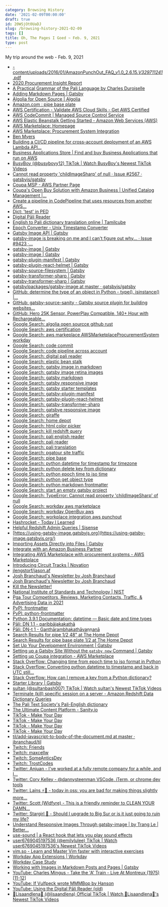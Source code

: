 ```yaml
---
category: Browsing History
date: '2021-02-09T00:00:00'
draft: true
id: 20WSjOt0UaDJ
slug: /browsing-history-2021-02-09
tags: []
title: Oh, The Pages I Goed ~ Feb. 9, 2021
type: post
---
```


My trip around the web - Feb. 9, 2021

- [-content/uploads/2016/01/AmazonPunchOut_FAQ_v1.0_2.6.15._V329711241_.pdf](https://www.dpidirect.com/wp-content/uploads/2016/01/AmazonPunchOut_FAQ_v1.0_2.6.15._V329711241_.pdf)
- [2020 Procurement Insight Report](https://www.levvel.io/resource-library/2020-procurement-insight-report)
- [A Practical Grammar of the Pali Language by Charles Duroiselle](https://www.digitalpalireader.online/misc/pali/GMD/index.html)
- [Adding Markdown Pages | Gatsby](https://www.gatsbyjs.com/docs/how-to/routing/adding-markdown-pages/)
- [Algolia for Open Source | Algolia](https://www.algolia.com/for-open-source/)
- [Amazon.com : pipe base plate](https://www.amazon.com/s?k=pipe+base+plate&ref=nb_sb_noss_1)
- [AWS Certification - Validate AWS Cloud Skills - Get AWS Certified](https://aws.amazon.com/certification/)
- [AWS CodeCommit | Managed Source Control Service](https://aws.amazon.com/codecommit/)
- [AWS Elastic Beanstalk Getting Started - Amazon Web Services (AWS)](https://aws.amazon.com/elasticbeanstalk/getting-started/)
- [AWS Marketplace: Homepage](https://aws.amazon.com/marketplace)
- [AWS Marketplace: Procurement System Integration](https://aws.amazon.com/marketplace/features/procurementsystem)
- [Ben Myers](https://benmyers.dev/)
- [Building a CI/CD pipeline for cross-account deployment of an AWS Lambda API...](https://aws.amazon.com/blogs/devops/building-a-ci-cd-pipeline-for-cross-account-deployment-of-an-aws-lambda-api-with-the-serverless-framework/)
- [Business Applications Store | Find and buy Business Applications that run on AWS](https://aws.amazon.com/mp/business-applications-store/?aws-marketplace-cards.sort-by=item.additionalFields.sortOrder&aws-marketplace-cards.sort-order=asc)
- [BusyBoy (@busyboyy12) TikTok | Watch BusyBoy's Newest TikTok Videos](https://www.tiktok.com/@busyboyy12?is_copy_url=1&is_from_webapp=v2&lang=en)
- [Cannot read property 'childImageSharp' of null · Issue #2567 · gatsbyjs/gatsby](https://github.com/gatsbyjs/gatsby/issues/2567)
- [Coupa MSP - AWS Partner Page](https://www.coupa.com/coupalink/cloud/aws/)
- [Coupa's Open Buy Solution with Amazon Business | Unified Catalog Management |...](https://get.coupa.com/Whitepaper_SpendMatters_OpenBuy.html)
- [Create a pipeline in CodePipeline that uses resources from another AWS...](https://docs.aws.amazon.com/codepipeline/latest/userguide/pipelines-create-cross-account.html)
- [Dict: 'test' in PED](https://www.digitalpalireader.online/_dprhtml/index.html?feature=dictionary&type=PED&query=test&opts=xv,xd,xm,xs,xa,xk,xy,mm,ma,mt,hd)
- [Digital Pāli Reader](https://www.digitalpalireader.online/_dprhtml/index.html)
- [English to Pali dictionary translation online | Tamilcube](http://dictionary.tamilcube.com/pali-dictionary.aspx#Pali)
- [Epoch Converter - Unix Timestamp Converter](https://www.epochconverter.com/)
- [Gatsby Image API | Gatsby](https://www.gatsbyjs.com/docs/reference/built-in-components/gatsby-image/)
- [gatsby-image is breaking on me and I can't figure out why... · Issue #9423 ·...](https://github.com/gatsbyjs/gatsby/issues/9423)
- [gatsby-image | Gatsby](https://www.gatsbyjs.com/plugins/gatsby-image/#two-types-of-responsive-images)
- [gatsby-image | Gatsby](https://www.gatsbyjs.com/plugins/gatsby-image/)
- [gatsby-plugin-manifest | Gatsby](https://www.gatsbyjs.com/plugins/gatsby-plugin-manifest/)
- [gatsby-plugin-react-helmet | Gatsby](https://www.gatsbyjs.com/plugins/gatsby-plugin-react-helmet/)
- [gatsby-source-filesystem | Gatsby](https://www.gatsbyjs.com/plugins/gatsby-source-filesystem/#gatsby-source-filesystem)
- [gatsby-transformer-sharp | Gatsby](https://www.gatsbyjs.com/plugins/gatsby-transformer-sharp/)
- [gatsby-transformer-sharp | Gatsby](https://www.gatsbyjs.com/plugins/gatsby-image)
- [gatsby/packages/gatsby-image at master · gatsbyjs/gatsby](https://github.com/gatsbyjs/gatsby/tree/master/packages/gatsby-image)
- [GitHub: determine the type of an object in Python - type(), isinstance() |...](https://note.nkmk.me/en/python-type-isinstance/)
- [GitHub: gatsby-source-sanity - Gatsby source plugin for building websites...](https://github.com/sanity-io/gatsby-source-sanity)
- [GitHub: Hero 25K Sensor, PowerPlay Compatible, 140+ Hour with Rechargeable...](https://www.amazon.com/Logitech-Lightspeed-Rechargeable-Compatible-Ambidextrous/dp/B07NSVMT22/ref=sr_1_3?dchild=1&keywords=gaming+mouse+g903&qid=1612892658&sr=8-3)
- [Google Search: algolia open sourcce github rust](https://www.google.com/search?newwindow=1&client=safari&rls=en&ei=HOAhYND9L-bv5gLnq4iQBg&q=algolia+open+sourcce+github+rust&oq=algolia+open+sourcce+github+rust&gs_lcp=CgZwc3ktYWIQAzIFCAAQzQI6BwgAEEcQsAM6BwghEAoQoAE6BwghEAoQqwJQj01Y5lhgvVxoBHABeACAAXOIAdAGkgEDNi4zmAEAoAEBqgEHZ3dzLXdpesgBCMABAQ&sclient=psy-ab&ved=0ahUKEwjQ-7yvztvuAhXmt1kKHecVAmIQ4dUDCAw&uact=5)
- [Google Search: aws certification](https://www.google.com/search?client=safari&rls=en&q=aws+certification&ie=UTF-8&oe=UTF-8)
- [Google Search: aws markeplace AWSMarketplaceProcurementSystem workday](https://www.google.com/search?newwindow=1&client=safari&rls=en&ei=mb0iYLGRC6T85gKnvrX4Bw&q=aws+markeplace+AWSMarketplaceProcurementSystem+workday&oq=aws+markeplace+AWSMarketplaceProcurementSystem+workday&gs_lcp=CgZwc3ktYWIQAzIHCCEQChCgAToHCAAQRxCwAzoHCCEQChCrAjoECCEQClC8OFiwSWCDTWgDcAF4AIABowGIAeEJkgEDMC45mAEAoAEBqgEHZ3dzLXdpesgBCMABAQ&sclient=psy-ab&ved=0ahUKEwjxwarMod3uAhUkvlkKHSdfDX8Q4dUDCAw&uact=5)
- [Google Search: code commit](https://www.google.com/search?client=safari&rls=en&q=code+commit&ie=UTF-8&oe=UTF-8)
- [Google Search: code pipeline across account](https://www.google.com/search?client=safari&rls=en&q=code+pipeline+across+account&ie=UTF-8&oe=UTF-8)
- [Google Search: digital pali reader](https://www.google.com/search?client=safari&rls=en&q=digital+pali+reader&ie=UTF-8&oe=UTF-8)
- [Google Search: elastic bean stalk](https://www.google.com/search?client=safari&rls=en&q=elastic+bean+stalk&ie=UTF-8&oe=UTF-8)
- [Google Search: gatsby image in markdown](https://www.google.com/search?client=safari&rls=en&q=gatsby+image+in+markdown&ie=UTF-8&oe=UTF-8)
- [Google Search: gatsby image retina images](https://www.google.com/search?client=safari&rls=en&q=gatsby+image+retina+images&ie=UTF-8&oe=UTF-8)
- [Google Search: gatsby markdown](https://www.google.com/search?client=safari&rls=en&q=gatsby+markdown&ie=UTF-8&oe=UTF-8)
- [Google Search: gatsby responsive image](https://www.google.com/search?client=safari&rls=en&q=gatsby+responsive+image&ie=UTF-8&oe=UTF-8)
- [Google Search: gatsby starter templates](https://www.google.com/search?client=safari&rls=en&q=gatsby+starter+templates&ie=UTF-8&oe=UTF-8)
- [Google Search: gatsby-plugin-manifest](https://www.google.com/search?client=safari&rls=en&q=gatsby-plugin-manifest&ie=UTF-8&oe=UTF-8)
- [Google Search: gatsby-plugin-react-helmet](https://www.google.com/search?client=safari&rls=en&q=gatsby-plugin-react-helmet&ie=UTF-8&oe=UTF-8)
- [Google Search: gatsby-transformer-sharp](https://www.google.com/search?client=safari&rls=en&q=gatsby-transformer-sharp&ie=UTF-8&oe=UTF-8)
- [Google Search: gatsbye responsive image](https://www.google.com/search?client=safari&rls=en&q=gatsbye+responsive+image&ie=UTF-8&oe=UTF-8)
- [Google Search: giraffe](https://www.google.com/search?newwindow=1&client=safari&rls=en&ei=m9QiYI6cK9Hn5gLXn7ywAw&q=giraffe&gs_ssp=eJzj4tDP1TcwTso2NGD0Yk_PLEpMS0sFADM1BZU&oq=gariff&gs_lcp=CgZwc3ktYWIQARgAMgoILhCxAxAKEJMCMg0ILhCxAxDHARCvARAKMgcIABCxAxAKMggILhDHARCvATIHCAAQsQMQCjIHCAAQsQMQCjIICAAQsQMQgwEyBAgAEAoyBAgAEAoyCAgAELEDEIMBOgoILhCwAxBDEJMCOg0ILhDHARCvARCwAxBDOgcIABBHELADUPwSWPwSYMciaAFwAngAgAFeiAG0AZIBATKYAQCgAQGqAQdnd3Mtd2l6yAEKwAEB&sclient=psy-ab)
- [Google Search: home depot](https://www.google.com/search?client=safari&rls=en&q=home+depot&ie=UTF-8&oe=UTF-8)
- [Google Search: html color picker](https://www.google.com/search?client=safari&rls=en&q=html+color+picker&ie=UTF-8&oe=UTF-8)
- [Google Search: kill redshift query](https://www.google.com/search?client=safari&rls=en&q=kill+redshift+query&ie=UTF-8&oe=UTF-8)
- [Google Search: pali english reader](https://www.google.com/search?client=safari&rls=en&q=pali+english+reader&ie=UTF-8&oe=UTF-8)
- [Google Search: pali reader](https://www.google.com/search?client=safari&rls=en&q=pali+reader&ie=UTF-8&oe=UTF-8)
- [Google Search: pali translation](https://www.google.com/search?client=safari&rls=en&q=pali+translation&ie=UTF-8&oe=UTF-8)
- [Google Search: pgatour site traffic](https://www.google.com/search?client=safari&rls=en&q=pgatour+site+traffic&ie=UTF-8&oe=UTF-8)
- [Google Search: pipe base](https://www.google.com/search?newwindow=1&client=safari&rls=en&ei=PQcjYOLkIOuCwbkPzs66-A0&q=pipe+base&oq=pipe+base&gs_lcp=CgZwc3ktYWIQAzICCAAyAggAMgIIADICCAAyAggAMgIIADICCAAyAggAMgIIADICCAA6BwgAEEcQsAM6BQgAELEDOgUILhCxAzoICAAQsQMQgwE6BQgAEJECUNg2WKU5YOk7aAJwAngAgAGjAYgBuwOSAQM0LjGYAQCgAQGqAQdnd3Mtd2l6yAEIwAEB&sclient=psy-ab&ved=0ahUKEwii9-rp593uAhVrQTABHU6nDt8Q4dUDCAw&uact=5)
- [Google Search: python datetime for timestamp for timezone](https://www.google.com/search?client=safari&rls=en&q=python+datetime+for+timestamp+for+timezone&ie=UTF-8&oe=UTF-8)
- [Google Search: python delete key from dictionary](https://www.google.com/search?client=safari&rls=en&q=python+delete+key+from+dictionary&ie=UTF-8&oe=UTF-8)
- [Google Search: python epoch time to iso time](https://www.google.com/search?client=safari&rls=en&q=python+epoch+time+to+iso+time&ie=UTF-8&oe=UTF-8)
- [Google Search: python get object type](https://www.google.com/search?client=safari&rls=en&q=python+get+object+type&ie=UTF-8&oe=UTF-8)
- [Google Search: python markdown frontmatter](https://www.google.com/search?client=safari&rls=en&q=python+markdown+frontmatter&ie=UTF-8&oe=UTF-8)
- [Google Search: start an empty gatsby project](https://www.google.com/search?client=safari&rls=en&q=start+an+empty+gatsby+project&ie=UTF-8&oe=UTF-8)
- [Google Search: TypeError: Cannot read property 'childImageSharp' of null](https://www.google.com/search?client=safari&rls=en&q=TypeError:+Cannot+read+property+%27childImageSharp%27+of+null&ie=UTF-8&oe=UTF-8)
- [Google Search: workday aws marketplace](https://www.google.com/search?client=safari&rls=en&q=workday+aws+marketplace&ie=UTF-8&oe=UTF-8)
- [Google Search: workday OpenBuy aws](https://www.google.com/search?newwindow=1&client=safari&rls=en&ei=170iYKG7G6KK5wKO-bLoDg&q=workday+OpenBuy+aws&oq=workday+OpenBuy+aws&gs_lcp=CgZwc3ktYWIQAzoHCAAQRxCwAzoFCCEQqwI6BwghEAoQoAFQu_wBWJqAAmCShAJoAXACeACAAYsBiAG9BJIBAzEuNJgBAKABAaoBB2d3cy13aXrIAQTAAQE&sclient=psy-ab&ved=0ahUKEwjhgoPqod3uAhUixVkKHY68DO0Q4dUDCAw&uact=5)
- [Google Search: workplace integration aws punchout](https://www.google.com/search?newwindow=1&client=safari&rls=en&ei=nLwiYMTRKfDM5gL_upyQAw&q=workplace+integration+aws+punchout&oq=workplace+integration+aws+punchout&gs_lcp=CgZwc3ktYWIQAzIHCCEQChCgATIFCCEQqwIyBQghEKsCOgcIABBHELADOgUIIRCgAToICCEQFhAdEB5QzhRYoB5g3SFoAXACeACAAYIBiAHuB5IBAzcuM5gBAKABAaoBB2d3cy13aXrIAQjAAQE&sclient=psy-ab&ved=0ahUKEwjEj_fToN3uAhVwplkKHX8dBzIQ4dUDCAw&uact=5)
- [Hashrocket - Today I Learned](https://til.hashrocket.com/)
- [Helpful Redshift Admin Queries | Sisense](https://www.sisense.com/blog/helpful-redshift-admin-queries/)
- [https://using-gatsby-image.gatsbyjs.org](https://using-gatsby-image.gatsbyjs.org/)
- [Importing Assets Directly into Files | Gatsby](https://www.gatsbyjs.com/docs/how-to/images-and-media/importing-assets-into-files/)
- [Integrate with an Amazon Business Partner](https://business.amazon.com/en/partners/integrate)
- [Integrating AWS Marketplace with procurement systems - AWS Marketplace](https://docs.aws.amazon.com/marketplace/latest/buyerguide/procurement-system-integration.html)
- [Introducing Circuit Tracks | Novation](https://novationmusic.com/en/news/introducing-circuit-tracks)
- [jlengstorf/jason.af](https://github.com/jlengstorf/jason.af)
- [Josh Branchaud's Newsletter by Josh Branchaud](https://tinyletter.com/jbranchaud)
- [Josh Branchaud's Newsletter by Josh Branchaud](https://tinyletter.com/jbranchaud/subscribe/validate)
- [Kill the Newsletter!](https://kill-the-newsletter.com/)
- [National Institute of Standards and Technology | NIST](https://www.time.gov/)
- [Pga Tour Competitors, Reviews, Marketing Contacts, Traffic, & Advertising Data in 2021](https://media-index.kochava.com/buyers/pga-tour)
- [PyPI: frontmatter](https://pypi.org/project/frontmatter/)
- [PyPI: python-frontmatter](https://pypi.org/project/python-frontmatter/)
- [Python 3.9.1 Documentation: datetime — Basic date and time types](https://docs.python.org/3/library/datetime.html)
- [Pāli: DN 1.1 - paribbājakakathā](https://www.digitalpalireader.online/_dprhtml/index.html?loc=d.0.0.0.0.0.0.m)
- [Pāli: DN-t 1 - Ganthārambhakathāvaṇṇanā](https://www.digitalpalireader.online/_dprhtml/index.html?loc=d.0.0.0.0.0.0.t)
- [Search Results for pipe 1/2 48" at The Home Depot](https://www.homedepot.com/b/Plumbing-Pipe-Fittings-Pipe-Black-Pipe/N-5yc1vZ1z18i40/Ntk-RelaxedMatch/Ntt-pipe%2B1%2F2%2B48%22?NCNI-5)
- [Search Results for pipe base plate 1/2 at The Home Depot](https://www.homedepot.com/s/pipe%2520base%2520plate%25201%252F2?NCNI-5)
- [Set Up Your Development Environment | Gatsby](https://www.gatsbyjs.com/docs/tutorial/part-zero/)
- [Setting up a Gatsby Site Without the `gatsby new` Command | Gatsby](https://www.gatsbyjs.com/docs/using-gatsby-professionally/setting-up-gatsby-without-gatsby-new/)
- [Setting up Coupa integration - AWS Marketplace](https://docs.aws.amazon.com/marketplace/latest/buyerguide/procurement-system-integration-setup.html)
- [Stack Overflow: Changing time from epoch time to iso format in Python](https://stackoverflow.com/questions/27506541/changing-time-from-epoch-time-to-iso-format-in-python)
- [Stack Overflow: Converting python datetime to timestamp and back in UTC still...](https://stackoverflow.com/questions/5956638/converting-python-datetime-to-timestamp-and-back-in-utc-still-uses-local-timezon)
- [Stack Overflow: How can I remove a key from a Python dictionary?](https://stackoverflow.com/questions/11277432/how-can-i-remove-a-key-from-a-python-dictionary)
- [Starter Library | Gatsby](https://www.gatsbyjs.com/starters/?)
- [sultan (@sultanbash007) TikTok | Watch sultan's Newest TikTok Videos](https://www.tiktok.com/@sultanbash007?is_copy_url=1&is_from_webapp=v2&lang=en)
- [Terminate (kill) specific session on a server - Amazon Redshift Data Dictionary Queries](https://dataedo.com/kb/query/amazon-redshift/kill-session)
- [The Pali Text Society's Pali-English dictionary](https://dsal.uchicago.edu/dictionaries/pali/)
- [The Ultimate Content Platform - Sanity.io](https://www.sanity.io/)
- [TikTok - Make Your Day](https://www.tiktok.com/?is_copy_url=1&is_from_webapp=v2#/@kallmekris/video/6924366869663075590)
- [TikTok - Make Your Day](https://www.tiktok.com/?is_copy_url=1&is_from_webapp=v2#/@makmua4/video/6924147526648073477)
- [TikTok - Make Your Day](https://www.tiktok.com/?is_copy_url=1&is_from_webapp=v2#/@michelo2.0/video/6919129322515139846)
- [TikTok - Make Your Day](https://www.tiktok.com/?is_copy_url=1&is_from_webapp=v2#/@thekingmonaire/video/6924094404256976134)
- [til/add-javascript-to-body-of-the-document.md at master · jbranchaud/til](https://github.com/jbranchaud/til/blob/master/gatsby/add-javascript-to-body-of-the-document.md)
- [Twitch: Friends](https://www.twitch.tv/friends)
- [Twitch: maxcellw](https://www.twitch.tv/maxcellw)
- [Twitch: SomeAnticsDev](https://www.twitch.tv/someanticsdev)
- [Twitch: TrostCodes](https://www.twitch.tv/trostcodes)
- [Twitter: Anjuan - I've worked at a fully remote company for a while, and I...](https://twitter.com/anjuan/status/1359170064667262978)
- [Twitter: Cory Kelley - @dannysteenman VSCode, iTerm, or chrome dev tools](https://twitter.com/itscorykelley/status/1359237767868407815)
- [Twitter: Laíns ⚡🌈 - today in oss: you are bad for making things slightly more...](https://twitter.com/MissingClara/status/1359177951556820992)
- [Twitter: Scott (Wldfyre) - This is a friendly reminder to CLEAN YOUR DAMN...](https://twitter.com/ScottLeist/status/1359194825157799939)
- [Twitter: Stargirl 🌠 - Should I upgrade to Big Sur or is it just going to ruin my life?](https://twitter.com/theavalkyrie/status/1359195932642926595)
- [Understand Responsive Images Through gatsby-image | by Trang Le | Better...](https://medium.com/better-programming/understand-responsive-images-through-gatsby-image-81f861b91158)
- [use-sound | a React hook that lets you play sound effects](https://www.joshwcomeau.com/react/announcing-use-sound-react-hook/)
- [user6769045197536 (@emilylulee) TikTok | Watch user6769045197536's Newest TikTok Videos](https://www.tiktok.com/@emilylulee?is_copy_url=1&is_from_webapp=v2&lang=en)
- [vim.so - Learn and Master Vim faster with interactive exercises](https://www.vim.so/)
- [Workday App Extensions | Workday](https://www.workday.com/en-us/products/platform-product-extensions/app-development.html)
- [Workday Case Study](https://aws.amazon.com/solutions/case-studies/workday/)
- [Working with Images in Markdown Posts and Pages | Gatsby](https://www.gatsbyjs.com/docs/working-with-images-in-markdown/?ref=hackernoon.com)
- [YouTube: Charles Mingus - Take the 'A' Train - Live At Montreux (1975) [11-12]](https://www.youtube.com/watch?v=GG5ft6-qzsY)
- [YouTube: If Vulfpeck wrote MMMBop by Hanson](https://www.youtube.com/watch?v=fiShsfvbFUA)
- [YouTube: Using the Digital Pāli Reader (old)](https://www.youtube.com/watch?v=8n_Tyh2itsQ&feature=youtu.be)
- [🌸Lisaandlena🌸 (@lisaandlena) Official TikTok | Watch 🌸Lisaandlena🌸's Newest TikTok Videos](https://www.tiktok.com/@lisaandlena?is_copy_url=1&is_from_webapp=v2&lang=en)